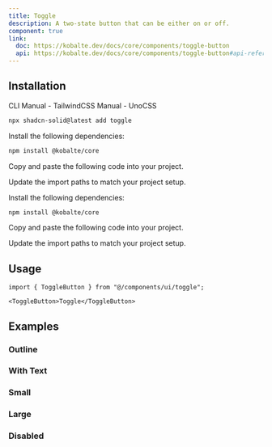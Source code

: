 ```yaml
---
title: Toggle
description: A two-state button that can be either on or off.
component: true
link:
  doc: https://kobalte.dev/docs/core/components/toggle-button
  api: https://kobalte.dev/docs/core/components/toggle-button#api-reference
---
```


<ComponentPreview name="toggle-demo" />

## Installation

<Tabs defaultValue="cli">

<TabsList>
  <TabsTrigger value="cli">CLI</TabsTrigger>
  <TabsTrigger value="manual-tw">Manual - TailwindCSS</TabsTrigger>
  <TabsTrigger value="manual-uno">Manual - UnoCSS</TabsTrigger>
  <TabsIndicator variant="underline" />
</TabsList>

<TabsContent value="cli">

```bash
npx shadcn-solid@latest add toggle
```

</TabsContent>

<TabsContent value="manual-tw">

<Steps>

<Step>Install the following dependencies:</Step>

```bash
npm install @kobalte/core
```

<Step>Copy and paste the following code into your project.</Step>

<ComponentSource name="toggle" css="tailwindcss" />

<Step>Update the import paths to match your project setup.</Step>

</Steps>

</TabsContent>

<TabsContent value="manual-uno">

<Steps>

<Step>Install the following dependencies:</Step>

```bash
npm install @kobalte/core
```

<Step>Copy and paste the following code into your project.</Step>

<ComponentSource name="toggle" css="unocss" />

<Step>Update the import paths to match your project setup.</Step>

</Steps>

</TabsContent>

</Tabs>

## Usage

```tsx
import { ToggleButton } from "@/components/ui/toggle";
```

```tsx
<ToggleButton>Toggle</ToggleButton>
```

## Examples

### Outline

<ComponentPreview name="toggle-outline" />

### With Text

<ComponentPreview name="toggle-with-text" />

### Small

<ComponentPreview name="toggle-small" />

### Large

<ComponentPreview name="toggle-large" />

### Disabled

<ComponentPreview name="toggle-disabled" />
